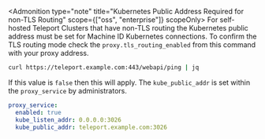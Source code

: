 <Admonition type="note" title="Kubernetes Public Address Required for non-TLS Routing" scope={["oss", "enterprise"]} scopeOnly>
  For self-hosted Teleport Clusters that have non-TLS routing the Kubernetes public address must be set
  for Machine ID Kubernetes connections.
  To confirm the TLS routing mode check the `proxy.tls_routing_enabled` from this command with your proxy address.
  ```bash
  curl https://teleport.example.com:443/webapi/ping | jq
  ```
  If this value is `false` then this will apply. The `kube_public_addr` is set within the `proxy_service` by administrators.

  ```yaml
  proxy_service:
    enabled: true
    kube_listen_addr: 0.0.0.0:3026
    kube_public_addr: teleport.example.com:3026
  ```
</Admonition>
